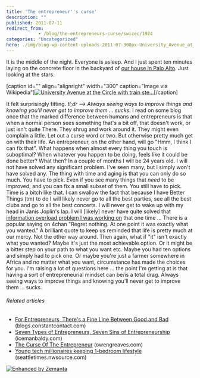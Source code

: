 ```yaml
---
title: 'The entrepreneur''s curse'
description: ""
published: 2011-07-11
redirect_from: 
            - /blog/the-entrepreneurs-curse/swizec/1924
categories: "Uncategorized"
hero: ./img/blog-wp-content-uploads-2011-07-300px-University_Avenue_at_the_Circle_with_train_steaming_toward_El_Palo_Alto%2C_1894.jpg
---
```

It is the middle of the night. Everyone is asleep. And I just spent ten minutes laying on the concrete floor in the backyard of [our house in Palo Alto](http://swizec.com/blog/i-couldnt-get-into-yc-so-i-joined-a-startup-that-did/swizec/1855). Just looking at the stars.

\[caption id=&quot;&quot; align=&quot;alignright&quot; width=&quot;300&quot; caption=&quot;Image via Wikipedia&quot;][![University Avenue at the Circle with train ste...](./img/blog-wp-content-uploads-2011-07-300px-University_Avenue_at_the_Circle_with_train_steaming_toward_El_Palo_Alto%2C_1894.jpg "University Avenue at the Circle with train ste...")](http://commons.wikipedia.org/wiki/File:University_Avenue_at_the_Circle_with_train_steaming_toward_El_Palo_Alto%2C_1894.jpg)\[/caption]

It felt surprisingly fitting. _tl;dr --&gt; Always seeing ways to improve things and knowing you&#x27;ll never get to improve them ... sucks._ I read on some blog once that the marked difference between humans and entrepreneurs is that when a normal person sees something that&#x27;s a bit off, that doesn&#x27;t work, or just isn&#x27;t quite There. They shrug and work around it. They might even complain a little. Let out a curse word or two. But otherwise pretty much get on with their life. An entrepreneur, on the other hand, will go &quot;Hmm, I think I can fix that&quot;. What happens when almost every thing you touch is suboptimal? When whatever you happen to be doing, feels like it could be done better? What then? In a couple of months I will be 24 years old. I will not have solved any significant problem. I&#x27;ve seen many, but I simply won&#x27;t have solved any. The thing with time and aging is that you can only do so much. You have to pick. Even if you see many things that _need_ to be improved; and you can fix a small subset of them. You still have to pick. Time is a bitch like that. I can swallow the fact that because I have Better Things (tm) to do I will likely never go to all the best parties, see all the best clubs and go to all the best concerts. I will never get to wake up with my head in Janis Joplin&#x27;s lap. I will \[likely] never have quite solved that [information overload problem I was working on](http://swizec.com/blog/doing-a-startup-taught-me-the-value-of-staying-in-school/swizec/1819) that one time ... There is a popular saying on 4chan &quot;Regret nothing. At one point it was exactly what you wanted.&quot; A brilliant quote to keep us reminded that life is pretty much at our mercy. Not the other way around. Then again, what if &quot;it&quot; isn&#x27;t exactly what you wanted? Maybe it&#x27;s just the most achievable option. Or it might be a bitter step on your path to what you want etc. Maybe you had ten options and simply had to pick one. Or maybe you&#x27;re just a farmer somewhere in Africa and no matter what you want, circumstance has made the choices for you. I&#x27;m raising a lot of questions here ... the point I&#x27;m getting at is that having a sort of entrepreneurial mindset can be/is a total drag. Always seeing ways to improve things and knowing you&#x27;ll never get to improve them ... sucks.

###### Related articles

- [For Entrepreneurs, There&#x27;s a Fine Line Between Good and Bad](http://blogs.constantcontact.com/commentary/for-entrepreneurs-theres-a-fine-line-between-good-and-bad/) (blogs.constantcontact.com)
- [Seven Types of Entrepreneurs, Seven Sins of Entrepreneurship](http://www.icemanbaldy.com/icemanbaldy/2011/05/seven-types-of-entrepreneurs-seven-sins-of-entrepreneurship.html) (icemanbaldy.com)
- [The Curse Of The Entrepreneur](http://owengreaves.com/the-curse-of-the-entrepreneur/) (owengreaves.com)
- [Young tech millionaires keeping 1-bedroom lifestyle](http://seattletimes.nwsource.com/html/businesstechnology/2015570849_siliconstatus11.html?syndication=rss) (seattletimes.nwsource.com)

[![Enhanced by Zemanta](http://img.zemanta.com/zemified_e.png?x-id=fed1fdc3-0f11-436a-bf85-0fedbf9618f8)](http://www.zemanta.com/ "Enhanced by Zemanta")
